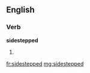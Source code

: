 ==English==

===Verb===
'''sidestepped'''

# {{past of|sidestep}}

[[fr:sidestepped]]
[[mg:sidestepped]]